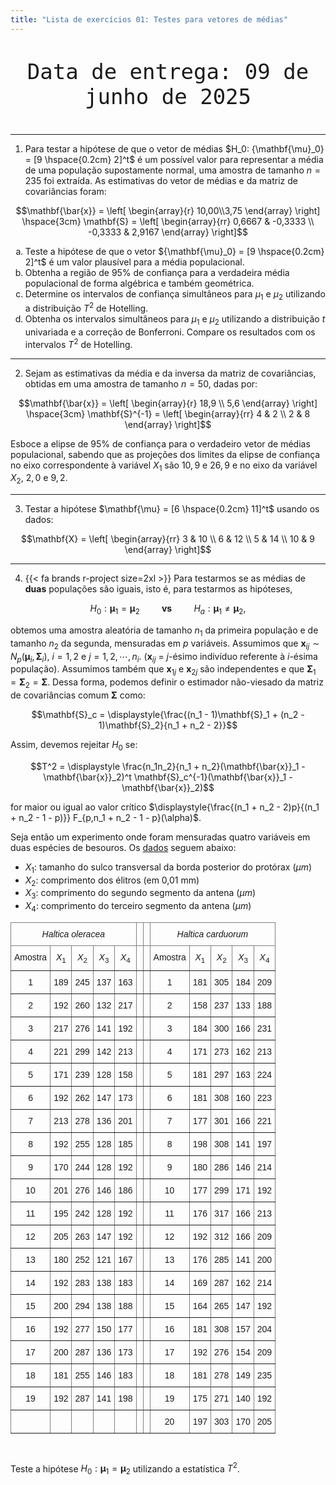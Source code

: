 ```yaml
---
title: "Lista de exercícios 01: Testes para vetores de médias"
---
```


<p align="center" style="font-size: 40px"> 
`Data de entrega: 09 de junho de 2025`
</p>


---

1) Para testar a hipótese de que o vetor de médias $H_0: {\mathbf{\mu}_0} = [9 \hspace{0.2cm} 2]^t$ é um possível valor para representar
a média de uma população supostamente normal, uma amostra de tamanho $n = 235$ foi extraída. As estimativas do vetor de médias e da matriz
de covariâncias foram:

$$\mathbf{\bar{x}} = \left[ \begin{array}{r} 10,00\\3,75 \end{array} \right]  \hspace{3cm} \mathbf{S} = \left[ \begin{array}{rr} 0,6667 & -0,3333 
\\ -0,3333 & 2,9167 \end{array} \right]$$


a) Teste a hipótese de que o vetor ${\mathbf{\mu}_0} = [9 \hspace{0.2cm} 2]^t$ é um valor plausível para a média populacional. 
b) Obtenha a região de $95\%$ de confiança para a verdadeira média populacional de forma algébrica e também geométrica.
c) Determine os intervalos de confiança simultâneos para $\mu_1$ e $\mu_2$ utilizando a distribuição $T^2$ de Hotelling.
d) Obtenha os intervalos simultâneos para $\mu_1$ e $\mu_2$ utilizando a distribuição $t$ univariada e a correção de Bonferroni. Compare os resultados com os intervalos $T^2$ de Hotelling.

---

2) Sejam as estimativas da média e da inversa da matriz de covariâncias, obtidas em uma amostra de tamanho $n = 50$, dadas por:

$$\mathbf{\bar{x}} = \left[ \begin{array}{r} 18,9 \\ 5,6 \end{array} \right]  \hspace{3cm} \mathbf{S}^{-1} = \left[ \begin{array}{rr} 4 & 2
\\ 2 & 8 \end{array} \right]$$

Esboce a elipse de $95\%$ de confiança para o verdadeiro vetor de médias populacional, sabendo que as projeções dos limites da elipse
de confiança no eixo correspondente à variável $X_1$ são $10,9$ e $26,9$ e no eixo da variável $X_2$, $2,0$ e $9,2$.

---

3) Testar a hipótese $\mathbf{\mu} = [6 \hspace{0.2cm} 11]^t$ usando os dados:

$$\mathbf{X} = \left[ \begin{array}{rr} 3 & 10 \\ 6 & 12 \\ 5 & 14 \\ 10 & 9 \end{array} \right]$$

---

4) {{< fa brands r-project size=2xl >}} Para testarmos se as médias de **duas** populações são iguais, isto é, para testarmos as hipóteses,

$$H_0: \mathbf{\mu}_1 = \mathbf{\mu}_2 \hspace{1cm} \textbf{vs} \hspace{1cm} 
H_a: \mathbf{\mu}_1 \neq \mathbf{\mu}_2,$$
 
obtemos uma amostra aleatória de tamanho $n_1$ da primeira população e de tamanho $n_2$ da segunda, mensuradas em $p$ variáveis. 
Assumimos que $\mathbf{x}_{ij} \sim N_p(\mathbf{\mu}_i, \mathbf{\Sigma}_i)$, $i = 1,2$ e $j = 1, 2, \cdots, n_i$. ($\mathbf{x}_{ij}$ = $j$-ésimo indivíduo referente à $i$-ésima população). Assumimos também que $\mathbf{x}_{1j}$ e $\mathbf{x}_{2j}$ são independentes e que $\mathbf{\Sigma}_1 = \mathbf{\Sigma}_2 = \mathbf{\Sigma}$. Dessa forma, podemos definir o estimador não-viesado da matriz de covariâncias comum $\mathbf{\Sigma}$ como:

$$\mathbf{S}_c = \displaystyle{\frac{(n_1 - 1)\mathbf{S}_1 + (n_2 - 1)\mathbf{S}_2}{n_1 + n_2 - 2}}$$

Assim, devemos rejeitar $H_0$ se:

$$T^2 = \displaystyle \frac{n_1n_2}{n_1 + n_2}(\mathbf{\bar{x}}_1 - \mathbf{\bar{x}}_2)^t \mathbf{S}_c^{-1}(\mathbf{\bar{x}}_1 - \mathbf{\bar{x}}_2)$$

for maior ou igual ao valor crítico $\displaystyle{\frac{(n_1 + n_2 - 2)p}{(n_1 + n_2 - 1 - p)}} F_{p,n_1 + n_2 - 1 - p}(\alpha)$.


Seja então um experimento onde foram mensuradas quatro variáveis em duas espécies de besouros. Os [dados](https://raw.githubusercontent.com/tiagomartin/est022/refs/heads/main/dados/besouros.dat) seguem abaixo:

- $X_1$: tamanho do sulco transversal da borda posterior do protórax ($\mu m$)  
- $X_2$: comprimento dos élitros (em 0,01 mm)  
- $X_3$: comprimento do segundo segmento da antena ($\mu m$)  
- $X_4$: comprimento do terceiro segmento da antena ($\mu m$)  


<style type="text/css">
.tg  {border-collapse:collapse;border-spacing:0;margin:0px auto;}
.tg td{border-color:black;border-style:solid;border-width:1px;font-family:Arial, sans-serif;font-size:14px;
  overflow:hidden;padding:10px 5px;word-break:normal;}
.tg th{border-color:black;border-style:solid;border-width:1px;font-family:Arial, sans-serif;font-size:14px;
  font-weight:normal;overflow:hidden;padding:10px 5px;word-break:normal;}
.tg .tg-8bgf{border-color:inherit;font-style:italic;text-align:center;vertical-align:top}
.tg .tg-c3ow{border-color:inherit;text-align:center;vertical-align:top}
</style>
<table class="tg"><thead>
  <tr>
    <th class="tg-8bgf" colspan="5">Haltica oleracea</th>
    <th class="tg-c3ow"></th>
    <th class="tg-c3ow"></th>
    <th class="tg-8bgf" colspan="5">Haltica carduorum</th>
  </tr></thead>
<tbody>
  <tr>
    <td class="tg-c3ow">Amostra</td>
    <td class="tg-c3ow">$X_1$</td>
    <td class="tg-c3ow">$X_2$</td>
    <td class="tg-c3ow">$X_3$</td>
    <td class="tg-c3ow">$X_4$</td>
    <td class="tg-c3ow"></td>
    <td class="tg-c3ow"></td>
    <td class="tg-c3ow">Amostra</td>
    <td class="tg-c3ow">$X_1$</td>
    <td class="tg-c3ow">$X_2$</td>
    <td class="tg-c3ow">$X_3$</td>
    <td class="tg-c3ow">$X_4$</td>
  </tr>
  <tr>
    <td class="tg-c3ow">1</td>
    <td class="tg-c3ow">189</td>
    <td class="tg-c3ow">245</td>
    <td class="tg-c3ow">137</td>
    <td class="tg-c3ow">163</td>
    <td class="tg-c3ow"></td>
    <td class="tg-c3ow"></td>
    <td class="tg-c3ow">1</td>
    <td class="tg-c3ow">181</td>
    <td class="tg-c3ow">305</td>
    <td class="tg-c3ow">184</td>
    <td class="tg-c3ow">209</td>
  </tr>
  <tr>
    <td class="tg-c3ow">2</td>
    <td class="tg-c3ow">192</td>
    <td class="tg-c3ow">260</td>
    <td class="tg-c3ow">132</td>
    <td class="tg-c3ow">217</td>
    <td class="tg-c3ow"></td>
    <td class="tg-c3ow"></td>
    <td class="tg-c3ow">2</td>
    <td class="tg-c3ow">158</td>
    <td class="tg-c3ow">237</td>
    <td class="tg-c3ow">133</td>
    <td class="tg-c3ow">188</td>
  </tr>
  <tr>
    <td class="tg-c3ow">3</td>
    <td class="tg-c3ow">217</td>
    <td class="tg-c3ow">276</td>
    <td class="tg-c3ow">141</td>
    <td class="tg-c3ow">192</td>
    <td class="tg-c3ow"></td>
    <td class="tg-c3ow"></td>
    <td class="tg-c3ow">3</td>
    <td class="tg-c3ow">184</td>
    <td class="tg-c3ow">300</td>
    <td class="tg-c3ow">166</td>
    <td class="tg-c3ow">231</td>
  </tr>
  <tr>
    <td class="tg-c3ow">4</td>
    <td class="tg-c3ow">221</td>
    <td class="tg-c3ow">299</td>
    <td class="tg-c3ow">142</td>
    <td class="tg-c3ow">213</td>
    <td class="tg-c3ow"></td>
    <td class="tg-c3ow"></td>
    <td class="tg-c3ow">4</td>
    <td class="tg-c3ow">171</td>
    <td class="tg-c3ow">273</td>
    <td class="tg-c3ow">162</td>
    <td class="tg-c3ow">213</td>
  </tr>
  <tr>
    <td class="tg-c3ow">5</td>
    <td class="tg-c3ow">171</td>
    <td class="tg-c3ow">239</td>
    <td class="tg-c3ow">128</td>
    <td class="tg-c3ow">158</td>
    <td class="tg-c3ow"></td>
    <td class="tg-c3ow"></td>
    <td class="tg-c3ow">5</td>
    <td class="tg-c3ow">181</td>
    <td class="tg-c3ow">297</td>
    <td class="tg-c3ow">163</td>
    <td class="tg-c3ow">224</td>
  </tr>
  <tr>
    <td class="tg-c3ow">6</td>
    <td class="tg-c3ow">192</td>
    <td class="tg-c3ow">262</td>
    <td class="tg-c3ow">147</td>
    <td class="tg-c3ow">173</td>
    <td class="tg-c3ow"></td>
    <td class="tg-c3ow"></td>
    <td class="tg-c3ow">6</td>
    <td class="tg-c3ow">181</td>
    <td class="tg-c3ow">308</td>
    <td class="tg-c3ow">160</td>
    <td class="tg-c3ow">223</td>
  </tr>
  <tr>
    <td class="tg-c3ow">7</td>
    <td class="tg-c3ow">213</td>
    <td class="tg-c3ow">278</td>
    <td class="tg-c3ow">136</td>
    <td class="tg-c3ow">201</td>
    <td class="tg-c3ow"></td>
    <td class="tg-c3ow"></td>
    <td class="tg-c3ow">7</td>
    <td class="tg-c3ow">177</td>
    <td class="tg-c3ow">301</td>
    <td class="tg-c3ow">166</td>
    <td class="tg-c3ow">221</td>
  </tr>
  <tr>
    <td class="tg-c3ow">8</td>
    <td class="tg-c3ow">192</td>
    <td class="tg-c3ow">255</td>
    <td class="tg-c3ow">128</td>
    <td class="tg-c3ow">185</td>
    <td class="tg-c3ow"></td>
    <td class="tg-c3ow"></td>
    <td class="tg-c3ow">8</td>
    <td class="tg-c3ow">198</td>
    <td class="tg-c3ow">308</td>
    <td class="tg-c3ow">141</td>
    <td class="tg-c3ow">197</td>
  </tr>
  <tr>
    <td class="tg-c3ow">9</td>
    <td class="tg-c3ow">170</td>
    <td class="tg-c3ow">244</td>
    <td class="tg-c3ow">128</td>
    <td class="tg-c3ow">192</td>
    <td class="tg-c3ow"></td>
    <td class="tg-c3ow"></td>
    <td class="tg-c3ow">9</td>
    <td class="tg-c3ow">180</td>
    <td class="tg-c3ow">286</td>
    <td class="tg-c3ow">146</td>
    <td class="tg-c3ow">214</td>
  </tr>
  <tr>
    <td class="tg-c3ow">10</td>
    <td class="tg-c3ow">201</td>
    <td class="tg-c3ow">276</td>
    <td class="tg-c3ow">146</td>
    <td class="tg-c3ow">186</td>
    <td class="tg-c3ow"></td>
    <td class="tg-c3ow"></td>
    <td class="tg-c3ow">10</td>
    <td class="tg-c3ow">177</td>
    <td class="tg-c3ow">299</td>
    <td class="tg-c3ow">171</td>
    <td class="tg-c3ow">192</td>
  </tr>
  <tr>
    <td class="tg-c3ow">11</td>
    <td class="tg-c3ow">195</td>
    <td class="tg-c3ow">242</td>
    <td class="tg-c3ow">128</td>
    <td class="tg-c3ow">192</td>
    <td class="tg-c3ow"></td>
    <td class="tg-c3ow"></td>
    <td class="tg-c3ow">11</td>
    <td class="tg-c3ow">176</td>
    <td class="tg-c3ow">317</td>
    <td class="tg-c3ow">166</td>
    <td class="tg-c3ow">213</td>
  </tr>
  <tr>
    <td class="tg-c3ow">12</td>
    <td class="tg-c3ow">205</td>
    <td class="tg-c3ow">263</td>
    <td class="tg-c3ow">147</td>
    <td class="tg-c3ow">192</td>
    <td class="tg-c3ow"></td>
    <td class="tg-c3ow"></td>
    <td class="tg-c3ow">12</td>
    <td class="tg-c3ow">192</td>
    <td class="tg-c3ow">312</td>
    <td class="tg-c3ow">166</td>
    <td class="tg-c3ow">209</td>
  </tr>
  <tr>
    <td class="tg-c3ow">13</td>
    <td class="tg-c3ow">180</td>
    <td class="tg-c3ow">252</td>
    <td class="tg-c3ow">121</td>
    <td class="tg-c3ow">167</td>
    <td class="tg-c3ow"></td>
    <td class="tg-c3ow"></td>
    <td class="tg-c3ow">13</td>
    <td class="tg-c3ow">176</td>
    <td class="tg-c3ow">285</td>
    <td class="tg-c3ow">141</td>
    <td class="tg-c3ow">200</td>
  </tr>
  <tr>
    <td class="tg-c3ow">14</td>
    <td class="tg-c3ow">192</td>
    <td class="tg-c3ow">283</td>
    <td class="tg-c3ow">138</td>
    <td class="tg-c3ow">183</td>
    <td class="tg-c3ow"></td>
    <td class="tg-c3ow"></td>
    <td class="tg-c3ow">14</td>
    <td class="tg-c3ow">169</td>
    <td class="tg-c3ow">287</td>
    <td class="tg-c3ow">162</td>
    <td class="tg-c3ow">214</td>
  </tr>
  <tr>
    <td class="tg-c3ow">15</td>
    <td class="tg-c3ow">200</td>
    <td class="tg-c3ow">294</td>
    <td class="tg-c3ow">138</td>
    <td class="tg-c3ow">188</td>
    <td class="tg-c3ow"></td>
    <td class="tg-c3ow"></td>
    <td class="tg-c3ow">15</td>
    <td class="tg-c3ow">164</td>
    <td class="tg-c3ow">265</td>
    <td class="tg-c3ow">147</td>
    <td class="tg-c3ow">192</td>
  </tr>
  <tr>
    <td class="tg-c3ow">16</td>
    <td class="tg-c3ow">192</td>
    <td class="tg-c3ow">277</td>
    <td class="tg-c3ow">150</td>
    <td class="tg-c3ow">177</td>
    <td class="tg-c3ow"></td>
    <td class="tg-c3ow"></td>
    <td class="tg-c3ow">16</td>
    <td class="tg-c3ow">181</td>
    <td class="tg-c3ow">308</td>
    <td class="tg-c3ow">157</td>
    <td class="tg-c3ow">204</td>
  </tr>
  <tr>
    <td class="tg-c3ow">17</td>
    <td class="tg-c3ow">200</td>
    <td class="tg-c3ow">287</td>
    <td class="tg-c3ow">136</td>
    <td class="tg-c3ow">173</td>
    <td class="tg-c3ow"></td>
    <td class="tg-c3ow"></td>
    <td class="tg-c3ow">17</td>
    <td class="tg-c3ow">192</td>
    <td class="tg-c3ow">276</td>
    <td class="tg-c3ow">154</td>
    <td class="tg-c3ow">209</td>
  </tr>
  <tr>
    <td class="tg-c3ow">18</td>
    <td class="tg-c3ow">181</td>
    <td class="tg-c3ow">255</td>
    <td class="tg-c3ow">146</td>
    <td class="tg-c3ow">183</td>
    <td class="tg-c3ow"></td>
    <td class="tg-c3ow"></td>
    <td class="tg-c3ow">18</td>
    <td class="tg-c3ow">181</td>
    <td class="tg-c3ow">278</td>
    <td class="tg-c3ow">149</td>
    <td class="tg-c3ow">235</td>
  </tr>
  <tr>
    <td class="tg-c3ow">19</td>
    <td class="tg-c3ow">192</td>
    <td class="tg-c3ow">287</td>
    <td class="tg-c3ow">141</td>
    <td class="tg-c3ow">198</td>
    <td class="tg-c3ow"></td>
    <td class="tg-c3ow"></td>
    <td class="tg-c3ow">19</td>
    <td class="tg-c3ow">175</td>
    <td class="tg-c3ow">271</td>
    <td class="tg-c3ow">140</td>
    <td class="tg-c3ow">192</td>
  </tr>
  <tr>
    <td class="tg-c3ow"></td>
    <td class="tg-c3ow"></td>
    <td class="tg-c3ow"></td>
    <td class="tg-c3ow"></td>
    <td class="tg-c3ow"></td>
    <td class="tg-c3ow"></td>
    <td class="tg-c3ow"></td>
    <td class="tg-c3ow">20</td>
    <td class="tg-c3ow">197</td>
    <td class="tg-c3ow">303</td>
    <td class="tg-c3ow">170</td>
    <td class="tg-c3ow">205</td>
  </tr>
</tbody></table>



<br>


 Teste a hipótese $H_0: \mathbf{\mu}_1 = \mathbf{\mu}_2$ utilizando a estatística $T^2$.
